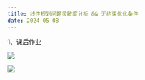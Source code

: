 ```yaml
---
title: 线性规划问题灵敏度分析 && 无约束优化条件
date: 2024-05-08
---
```


1、课后作业

![](https://cdn.sa.net/2024/05/08/gvtIKAjCEaq4crF.webp)

![](https://cdn.sa.net/2024/05/08/jzFYH2kRtiQKLZE.webp)